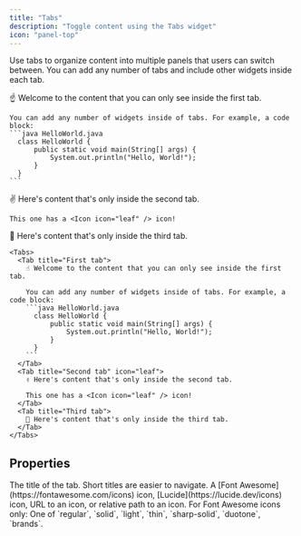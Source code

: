 ```yaml
---
title: "Tabs"
description: "Toggle content using the Tabs widget"
icon: "panel-top"
---
```


Use tabs to organize content into multiple panels that users can switch between. You can add any number of tabs and include other widgets inside each tab.

<Tabs>
  <Tab title="First tab">
    ☝️ Welcome to the content that you can only see inside the first tab.

    You can add any number of widgets inside of tabs. For example, a code block:
    ```java HelloWorld.java
      class HelloWorld {
          public static void main(String[] args) {
              System.out.println("Hello, World!");
          }
      }
    ```
  </Tab>
  <Tab title="Second tab" icon="leaf">
    ✌️ Here's content that's only inside the second tab.

    This one has a <Icon icon="leaf" /> icon!
  </Tab>
  <Tab title="Third tab">
    💪 Here's content that's only inside the third tab.
  </Tab>
</Tabs>

````mdx Tabs example
<Tabs>
  <Tab title="First tab">
    ☝️ Welcome to the content that you can only see inside the first tab.

    You can add any number of widgets inside of tabs. For example, a code block:
    ```java HelloWorld.java
      class HelloWorld {
          public static void main(String[] args) {
              System.out.println("Hello, World!");
          }
      }
    ```
  </Tab>
  <Tab title="Second tab" icon="leaf">
    ✌️ Here's content that's only inside the second tab.

    This one has a <Icon icon="leaf" /> icon!
  </Tab>
  <Tab title="Third tab">
    💪 Here's content that's only inside the third tab.
  </Tab>
</Tabs>
````

## Properties

<ResponseField name="title" type="string" required>
  The title of the tab. Short titles are easier to navigate.
</ResponseField>

<ResponseField name="icon" type="string">
  A [Font Awesome](https://fontawesome.com/icons) icon, [Lucide](https://lucide.dev/icons) icon, URL to an icon, or relative path to an icon.
</ResponseField>

<ResponseField name="iconType" type="string">
  For Font Awesome icons only: One of `regular`, `solid`, `light`, `thin`, `sharp-solid`, `duotone`, `brands`.
</ResponseField>